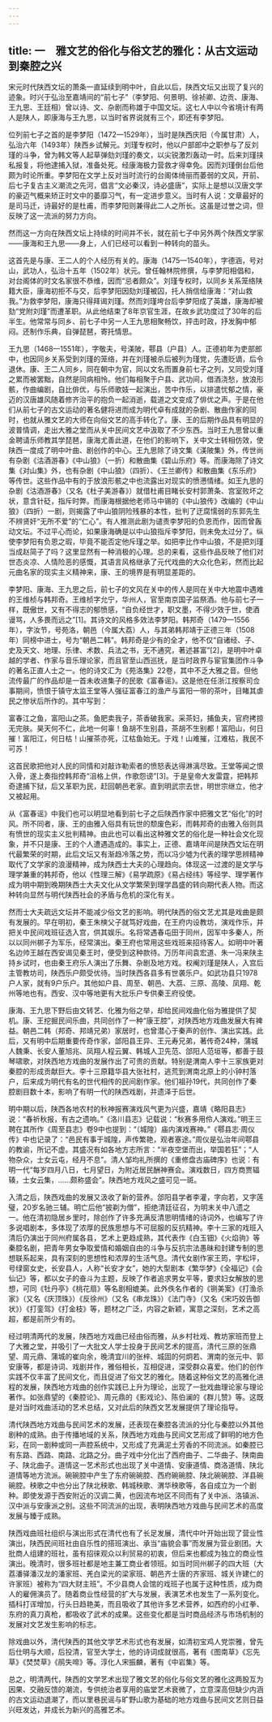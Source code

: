 ```yaml
---
---
---
```

title: 一　雅文艺的俗化与俗文艺的雅化：从古文运动到秦腔之兴
---




宋元时代陕西文坛的萧条一直延续到明中叶，自此以后，陕西文坛又出现了复兴的迹象。时兴于弘治至嘉靖间的“前七子”（李梦阳、何景明、徐祯卿、边贡、康海、王九思、王廷相）曾以诗、文、杂剧而称雄于中国文坛。这七人中以今省境计有两人是陕人，即康海与王九思，以当时省界说就有三个，即还有李梦阳。

位列前七子之首的是李梦阳（1472—1529年），当时是陕西庆阳（今属甘肃）人，弘治六年（1493年）陕西乡试解元。刘瑾专权时，他以户部郎中之职参与了反刘瑾的斗争，曾为韩文等人起草弹劾刘瑾的奏文，以尖锐激烈轰动一时。后来刘瑾挟私报复，将他逮捕入狱，准备处死。经康海极力营救才得幸免。因而刘瑾倒台后他颇为时论所重。李梦阳在文学上反对当时流行的台阁体绮丽而萎弱的文风，开前、后七子复古主义潮流之先河，倡言“文必秦汉，诗必盛唐”，实际上是想以汉唐文学的豪迈气概来矫正时文中的萎靡习气，有一定进步意义。当时有人说：文章最好的是司马迁，诗最好的是杜甫，而李梦阳则兼得此二人之所长。这虽是过誉之词，但反映了这一流派的努力方向。

然而这一方向在陕西文坛上持续的时间并不长，就在前七子中另外两个陕西文学家——康海和王九思——身上，人们已经可以看到一种转向的苗头。

这首先是与康、王二人的个人经历有关的。康海（1475—1540年），字德涵，号对山，武功人，弘治十五年（1502年）状元。曾任翰林院修撰，与李梦阳相倡和，对台阁体的时文名家很不恭维，因而“忌者颇众”。刘瑾专权时，以同乡关系笼络陕籍大臣，康海初拒不与交，后李梦阳因劾刘瑾被囚，托人捎信给康海：“对山救我。”为救李梦阳，康海只得拜谒刘瑾。然而刘瑾垮台后李梦阳成了英雄，康海却被劾“党附刘瑾”而遭革职。从此他结束了8年京官生涯，在故乡武功度过了30年的后半生。他常常与同乡、前七子中另一人王九思相聚畅饮，抨击时政，抒发胸中郁闷。还制作乐典，自弹琵琶，寄托情思。

王九思（1468—1551年），字敬夫，号渼陂，鄠县（户县）人。正德初年为吏部郎中，也因同乡关系受到刘瑾的笼络，并在刘瑾被杀后被列为瑾党，先遭贬谪，后令退休。康、王二人同乡，同在朝中为官，同以文名而置身前七子之列，又同受刘瑾之累而被罢黜，自然是同病相怜。他们每相聚于户县、武功间，借酒浇愁，放浪形骸，作曲编剧，自比俳优，与乐师歌妓一起演出，苦中作乐，以排遣忧郁之情，豪迈的汉唐雄风随着修齐治平的抱负一起消逝，载道之文变成了俳优之声。于是在他们从前七子的古文运动的著名健将进而成为明代卓有成就的杂剧、散曲作家的同时，也就从雅文艺的大师在向俗文艺的高手转化了。康、王的后期作品具有明显的波普情调，走出大雅之堂而从关中民间文艺中汲取了不少东西。当时王九思曾以重金聘请乐师教其学琵琶，康海尤善此道，在他们的影响下，关中文士转相仿效，使陕西一度成了明中叶曲、剧创作的中心。王九思除了诗文集《渼陂集》外，传世尚有杂剧《沽酒游春》《中山狼》（一折）和散曲集《碧山乐府》等。而康海除了诗文集《对山集》外，也有杂剧《中山狼》（四折）、《王兰卿传》和散曲集《东乐府》等传世。这些作品中有的于放浪形骸之中也流露出对现实的愤懑情绪。如王九思的杂剧《沽酒游春》（又名《杜子美游春》）就借杜甫目睹长安村郭萧条、宫室败坏之状，意含针砭，指斥时弊。而康海根据他老师马中锡的《中山狼传》改编的《中山狼》（四折）一剧，则揭露了中山狼阴险残暴的本性，批判了迂腐懦弱的东郭先生不辨贤奸“无所不爱”的“仁心”。有人推测此剧为谴责李梦阳的负恩而作，因而曾轰动文坛。不过平心而论，如果康海确是以中山狼指斥李梦阳，则未免太过分了。纵使李梦阳有负恩之瑕，毕竟不能否定他斥瑾之举。如把李比作中山狼，不是把刘瑾当成赵简子了吗？这里显然有一种消极的心理。总的来看，这些作品反映了他们对世态炎凉、人情险恶的感慨，其语言风格继承了元代戏曲的大众化色彩，然而比起元曲名家的现实主义精神来，康、王的境界是有明显差距的。

李梦阳、康海、王九思之后，前七子的文风在关中的传人是同在关中大地震中遇难的王维桢与韩邦奇。王维桢字允宁，华州人，官至南京国子监祭酒。他与前七子一样，既傲世，又有不得志的郁愤感，“自负经世才，职文墨，不得少效于世，使酒谩骂，人多畏而远之”[1]。其诗文的风格多效法李梦阳。韩邦奇（1479—1556年），字汝节，号苑洛，朝邑（今属大荔）人，与其弟韩邦靖于正德三年（1508年）同榜中进士，号为“朝邑二韩”。韩邦奇是少有的全才，他不仅“自诸经、子、史及天文、地理、乐律、术数、兵法之书，无不通究，著述甚富”[2]，是明中叶卓越的学者、作家与音乐理论家，而且官至山西巡抚，是当时政界与宦官集团作斗争的著名正直人士之一。他的诗文汇为《苑洛集》22卷，其中不乏大雅之音。但他流传最广的作品却是一首未收进集子的民歌《富春谣》。这是他在任浙江按察司佥事期间，愤恨于镇守太监王堂等人强征富春江的渔产与富阳一带的茶叶，目睹其虐民之惨状后所作的。其中写到：


富春江之鱼，富阳山之茶。鱼肥卖我子，茶香破我家。采茶妇，捕鱼夫，官府拷掠无完肤。昊天何不仁，此地一何辜！鱼胡不生别县，茶胡不生别都！富阳山，何日摧！富阳江，何日枯！山摧茶亦死，江枯鱼始无。于戏！山难摧，江难枯，我民不可苏！


这首民歌把他对人民的同情和对敲诈勒索者的愤怒表达得淋漓尽致。王堂等闻之恨入骨，遂上奏指控韩邦奇“沮格上供，作歌怨谤”[3]。于是皇帝大发雷霆，把韩邦奇逮捕下狱，后又革职为民，赶回朝邑老家。直到明武宗去世，明世宗继立，他才又被起用。

从《富春谣》中我们也可以明显地看到前七子之后陕西作家中把雅文艺“俗化”的时风。所不同者，康、王的由雅入俗具有玩世的颓废色彩，而韩邦奇的由雅入俗则具有愤世的现实主义批判精神。由此也可以看出这种雅文艺的俗化是一种社会文化现象，并不只是康、王的个人遭遇造成的。事实上，正德、嘉靖年间是陕西文坛在明代最繁荣的时期，此后文坛又有渐趋冷落之势，而以冯少墟为代表的理学思辨精神取代了文学家的浪漫精神，成为陕西士大夫的心理趋向。体现这一过渡的是文学与理学兼重的韩邦奇，他以《性理三解》《易学疏原》《易占经纬》等经学、理学著作成为明中期到晚期陕西士大夫文化从文学繁荣到理学昌盛的转向期代表人物。而这种转向显然与明代陕西社会的矛盾与危机的深化有关。

然而士大夫疏远文坛并不能减少俗文艺的影响。明代陕西的俗文艺尤其是戏曲是颇有发展的。早在明初，秦王朱樉父子就笃好戏曲，在王府内设教坊，演戏作乐，并把关中民间戏班征选入宫，供其娱乐。名将常遇春屯田于同州，因军中多秦人，所以以同州梆子为军乐，经常演出。秦王府也常用这些戏班来招待客人。如明中叶著名边帅王越在西安谒见秦王时，便受到这种款待。万历年间袁宏道、朱一冯来陕主持乡试时，也由秦王府乐人演出了乐舞、杂剧及地方戏。权阉刘瑾是陕人，入宫后主管教坊司，陕西乐户颇受优待。当时陕西各县多有世袭乐户。如武功县只1978户人家，就有9户乐户。其他如户县、周至、朝邑、大荔、三原、高陵、凤翔、乾州等地也有。西安、汉中等地更有大批乐户专供秦王府役使。

康海、王九思下野后由文转艺、化雅为俗之举，却给民间戏曲化俗为雅提供了契机。康、王挖掘民间乐曲，共同创作了一种“康王腔”，对陕西地方戏曲发展大有裨益。朝邑二韩（邦奇、邦靖兄弟）家居时，也曾潜心于秦声的创作、演出实践。此后，又有明中后期重要传奇作家，郃阳县王异、王元寿兄弟，著传奇24种，蒲城人魏秉、长安人董旭兆、凤翔人程云翼、韩城人卫先范、郃阳人范垣等，都善于鼓琴啸歌，对陕西地方戏曲的发展作出了可贵的贡献。特别是渭南人李十三家族更对秦腔的形成贡献巨大。李十三原籍华县大张社村，逃荒到渭南北原上的小钟村落户，后来成为明代有名的世代相传的民间剧作家。他们祖孙19代，共同创作了秦腔剧目数十本，影响了有明一代的陕西戏剧，并遗泽于后世。

明中期以后，陕西各地农村的秋神报赛演戏风气更为兴盛，嘉靖《略阳县志》说：“春祈秋报，有古之遗响。”《洛川县志》记载说：“秋赛多用伶人演戏。”明王三聘在其所作《周至县志》卷9中也提到：“（城隍）庙内演戏赛神。”《鄠县志·周仪传》中也记录了：“邑民有事于城隍，声传繁艳，观者塞途。”周仪是弘治年间鄠县的教谕，所记不虚。其盛况有如各地方志所言：“半夜空堡而出，举国若狂”；“人物杂众，士女云屯，经月不息”。清人邹均礼所撰的《重修盘古庙碑序》也说：有明一代“每岁四月八日，七月望日，为附近居民酬神赛会。演戏数日，四方商贾辐辏，士女云集，……颇称盛会”。陕西地方戏风之盛可见一斑。

入清之后，陕西戏曲的发展又汲收了新的营养。郃阳县学者李灌，字向若，又字莲璧，20岁名驰三辅。明亡后他“披剃为僧”，拒绝清廷征召，为明末关中八遗之一。他在清初隐居乡里时，除创作了许多充满反清思明情绪的诗词外，也编写了许多说唱剧本，多体现了浓厚的民族思想与不可屈服的反抗精神。李十三家的戏班入清后仍演出于同州府属各县，艺术上更趋成熟，其代表作《白玉钿》《火焰驹》等秦腔名剧，把青年男女争取爱情和婚姻自由的斗争与反抗宗法愚昧和封建专制的思想联系起来，具有深刻的思想性和浓厚的生活气息。清代女剧作家王筠，字松坪，号绿窗女史，长安县人，人称“长安才女”，她的大型剧本《繁华梦》《全福记》《会仙记》等，都以女子的奋斗为主题，反映了作者追求男女平等，要求妇女解放的思想，可同《牡丹亭》《桃花扇》等名剧相媲美。此外佚名作者的《铡美案》《打渔杀家》（又名《庆顶珠》）《反徐州》（又名《串龙珠》）《法门寺》（又名《宋巧姣告御状》）《打銮驾》《打金枝》等，题材之广泛，内容之新颖，寓意之深刻，艺术之高超，都是前所少有的。

经过明清两代的发展，陕西地方戏曲已经由俗而雅，从乡村社戏、教坊家班而登上了大雅之堂，并吸引了一大批文人学士投身于民间艺术的提高，清代三原的张鼎望、周元鼎、蒲城的崔向余，晚清宜川的张梓、城固的何炯若、渭南的张元中、郭安康等，都是诗词、戏剧并作，雅俗相长，互相促进，深受群众喜爱。他们的创作实践不仅丰富了民间文化，而且促进了俗文艺的雅化。随着这种俗文艺的高雅化进程的发展，陕西地方戏曲的创作实践已上升为理论，出现了一批戏曲理论家与理论著作。如张鼎望的《秦腔论》、周元鼎的《影戏论》、陈伯澜的《群儿赞》等。这既是对当时戏曲活动的艺术总结，又对此后的陕西文艺发展提供了理论指导。

清代陕西地方戏曲与民间艺术的发展，还表现在秦腔各流派的分化与秦腔以外其他剧种的成熟。由于传播地域的关系，陕西地方戏曲与民间文艺形成了鲜明的地方色彩，在同一剧种或同一声腔系统中，又形成了充满泥土芳香的不同流派。如秦腔已有东路、西路、南路、北路之分。曲子戏中分化出了西府曲子、二华曲子、陕南曲子、陕北曲子。道情这一艺术形式也出现了关中道情、安康道情、商洛道情、陕北道情等地方流派。碗碗腔中产生了东府碗碗腔、西府碗碗腔、陕北碗碗腔、洋县碗碗腔。秧歌之中也分出了陕北秧歌、韩城秧歌、渭华秧歌等，各自成立为一个剧种。即使发源于西安附近的汉调二黄，也因流布地区不同而有了关中派、洛镇派、汉中派与安康派之别。这些不同流派的出现，表明陕西地方戏曲与民间艺术的高度发展与臻于成熟。

陕西戏曲班社组织与演出形式在清代也有了长足发展，清代中叶开始出现了营业性演出，陕西民间班社由自乐性的搭班演出、承当“庙貌会事”而发展为营业剧团。大批商人组建的班社，虽有招徕观众以利贸易的初衷，但后来也都成为独立的商业性演出。晚清时，很多班社都是地主兼工商业者领班。如当时同州梆子的四大班（大荔潘驿潘汉龙的潘家班、羌白梁光的梁家班、朝邑齐士唐的齐家班、城关许建仁的许家班）被称为“四大财主班”。不少县商人会馆的戏班子也属于这种性质，成为商人的雇佣演员了。随着商业性经营的扩大与发展，表演艺术也发生了一系列变化。插科打诨增加，行头日趋艳美，而且吸收了其他许多艺术营养，如西府的小红拳、东府的真刀真枪，都吸收了武术的成果。这些变化都是当时商品经济与市场机制的发展对文艺发生影响的标志。

除戏曲以外，清代陕西的其他文学艺术形式也有发展，如清初宝鸡人党崇雅，曾先后仕明与大顺，后投清，官至大学士，他的诗词成就很高，著有《图南草》《忘先草》《焚焚草》《鹃失啼》等。淳化人宋振麟，著有《中岩集》等。

总之，明清两代，陕西的文学艺术出现了雅文艺的俗化与俗文艺的雅化这两股互为因果、交融反馈的潮流，专供统治者享用的庙堂艺术衰微了，立意深高但缺少内涵的古文运动退潮了，而以里巷民谣与旷野山歌为基础的地方戏曲与民间文艺则日益兴旺发达，并成长为新兴的高雅艺术。